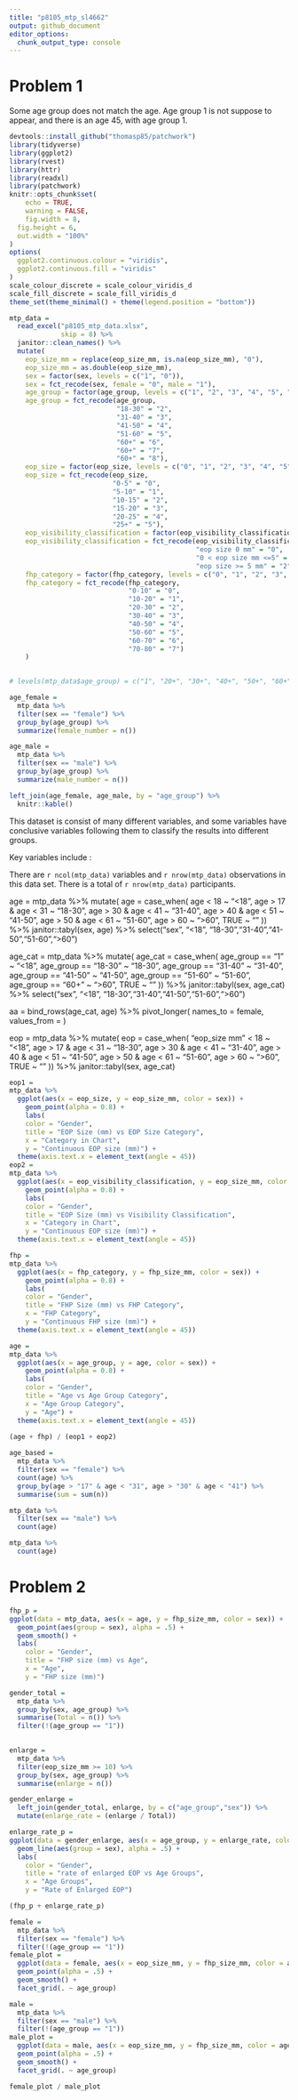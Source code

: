 ```yaml
---
title: "p8105_mtp_sl4662"
output: github_document
editor_options: 
  chunk_output_type: console
---
```

# Problem 1

Some age group does not match the age. Age group 1 is not suppose to appear, and there is an age 45, with age group 1. 

```r
devtools::install_github("thomasp85/patchwork")
library(tidyverse)
library(ggplot2)
library(rvest)
library(httr)
library(readxl)
library(patchwork)
knitr::opts_chunk$set(
	echo = TRUE,
	warning = FALSE,
	fig.width = 8, 
  fig.height = 6,
  out.width = "100%"
)
options(
  ggplot2.continuous.colour = "viridis",
  ggplot2.continuous.fill = "viridis"
)
scale_colour_discrete = scale_colour_viridis_d
scale_fill_discrete = scale_fill_viridis_d
theme_set(theme_minimal() + theme(legend.position = "bottom"))
```

```r
mtp_data = 
  read_excel("p8105_mtp_data.xlsx", 
             skip = 8) %>% 
  janitor::clean_names() %>% 
  mutate(
    eop_size_mm = replace(eop_size_mm, is.na(eop_size_mm), "0"), 
    eop_size_mm = as.double(eop_size_mm), 
    sex = factor(sex, levels = c("1", "0")), 
    sex = fct_recode(sex, female = "0", male = "1"), 
    age_group = factor(age_group, levels = c("1", "2", "3", "4", "5", "6", "7", "8")),  
    age_group = fct_recode(age_group, 
                           "18-30" = "2", 
                           "31-40" = "3", 
                           "41-50" = "4", 
                           "51-60" = "5", 
                           "60+" = "6", 
                           "60+" = "7", 
                           "60+" = "8"),
    eop_size = factor(eop_size, levels = c("0", "1", "2", "3", "4", "5")), 
    eop_size = fct_recode(eop_size, 
                          "0-5" = "0", 
                          "5-10" = "1", 
                          "10-15" = "2", 
                          "15-20" = "3", 
                          "20-25" = "4", 
                          "25+" = "5"), 
    eop_visibility_classification = factor(eop_visibility_classification, levels = c("0", "1", "2")), 
    eop_visibility_classification = fct_recode(eop_visibility_classification, 
                                               "eop size 0 mm" = "0",
                                               "0 < eop size mm <=5" = "1", 
                                               "eop size >= 5 mm" = "2"),
    fhp_category = factor(fhp_category, levels = c("0", "1", "2", "3", "4", "5", "6", "7")),
    fhp_category = fct_recode(fhp_category, 
                              "0-10" = "0", 
                              "10-20" = "1", 
                              "20-30" = "2", 
                              "30-40" = "3", 
                              "40-50" = "4", 
                              "50-60" = "5", 
                              "60-70" = "6", 
                              "70-80" = "7")
    )

  
# levels(mtp_data$age_group) = c("1", "20+", "30+", "40+", "50+", "60+", "60+", "60+")

age_female = 
  mtp_data %>% 
  filter(sex == "female") %>% 
  group_by(age_group) %>% 
  summarize(female_number = n())

age_male = 
  mtp_data %>% 
  filter(sex == "male") %>% 
  group_by(age_group) %>% 
  summarize(male_number = n())

left_join(age_female, age_male, by = "age_group") %>% 
  knitr::kable()
```

This dataset is consist of many different variables, and some variables have conclusive variables following them to classify the results into different groups. 

Key variables include :

There are `r ncol(mtp_data)` variables and `r nrow(mtp_data)` observations in this data set. There is a total of `r nrow(mtp_data)` participants. 


age = 
  mtp_data %>% 
  mutate(
    age = case_when(
      age < 18  ~ "<18",
      age > 17 & age < 31  ~ "18-30",
      age > 30 & age < 41  ~ "31-40",
      age > 40 & age < 51  ~ "41-50",
      age > 50 & age < 61  ~ "51-60",
      age > 60 ~ ">60",
      TRUE     ~ ""
  )) %>% 
  janitor::tabyl(sex, age) %>% 
  select("sex", "<18", "18-30","31-40","41-50","51-60",">60")

age_cat = 
  mtp_data %>% 
  mutate(
    age_cat = case_when(
      age_group == "1"  ~ "<18",
      age_group == "18-30"  ~ "18-30",
      age_group == "31-40"  ~ "31-40",
      age_group == "41-50"  ~ "41-50",
      age_group == "51-60"  ~ "51-60",
      age_group == "60+" ~ ">60",
    TRUE     ~ ""
  )) %>% 
  janitor::tabyl(sex, age_cat) %>% 
  select("sex", "<18", "18-30","31-40","41-50","51-60",">60")

aa = 
  bind_rows(age_cat, age) %>% 
  pivot_longer(
    names_to = female, 
              values_from = )

eop = 
  mtp_data %>% 
  mutate(
    eop = case_when(
      "eop_size mm" < 18  ~ "<18",
      age > 17 & age < 31  ~ "18-30",
      age > 30 & age < 41  ~ "31-40",
      age > 40 & age < 51  ~ "41-50",
      age > 50 & age < 61  ~ "51-60",
      age > 60 ~ ">60",
    TRUE     ~ ""
  )) %>% 
  janitor::tabyl(sex, age_cat) 



```r
eop1 = 
mtp_data %>%
  ggplot(aes(x = eop_size, y = eop_size_mm, color = sex)) + 
    geom_point(alpha = 0.8) + 
    labs(
    color = "Gender",
    title = "EOP Size (mm) vs EOP Size Category",
    x = "Category in Chart",
    y = "Continuous EOP size (mm)") +
  theme(axis.text.x = element_text(angle = 45))
eop2 = 
mtp_data %>%
  ggplot(aes(x = eop_visibility_classification, y = eop_size_mm, color = sex)) + 
    geom_point(alpha = 0.8) + 
    labs(
    color = "Gender",
    title = "EOP Size (mm) vs Visibility Classification",
    x = "Category in Chart",
    y = "Continuous EOP size (mm)") +
  theme(axis.text.x = element_text(angle = 45))

fhp = 
mtp_data %>%
  ggplot(aes(x = fhp_category, y = fhp_size_mm, color = sex)) + 
    geom_point(alpha = 0.8) + 
    labs(
    color = "Gender",
    title = "FHP Size (mm) vs FHP Category",
    x = "FHP Category",
    y = "Continuous FHP size (mm)") +
  theme(axis.text.x = element_text(angle = 45))

age = 
mtp_data %>%
  ggplot(aes(x = age_group, y = age, color = sex)) + 
    geom_point(alpha = 0.8) + 
    labs(
    color = "Gender",
    title = "Age vs Age Group Category",
    x = "Age Group Category",
    y = "Age") +
  theme(axis.text.x = element_text(angle = 45))
  
(age + fhp) / (eop1 + eop2)
```


```r
age_based = 
  mtp_data %>% 
  filter(sex == "female") %>% 
  count(age) %>% 
  group_by(age > "17" & age < "31", age > "30" & age < "41") %>% 
  summarise(sum = sum(n))

mtp_data %>% 
  filter(sex == "male") %>% 
  count(age)

mtp_data %>% 
  count(age)
```

# Problem 2
```r
fhp_p = 
ggplot(data = mtp_data, aes(x = age, y = fhp_size_mm, color = sex)) + 
  geom_point(aes(group = sex), alpha = .5) + 
  geom_smooth() +
  labs(
    color = "Gender",
    title = "FHP size (mm) vs Age",
    x = "Age",
    y = "FHP size (mm)")

gender_total = 
  mtp_data %>% 
  group_by(sex, age_group) %>% 
  summarise(Total = n()) %>% 
  filter(!(age_group == "1"))
  

enlarge = 
  mtp_data %>% 
  filter(eop_size_mm >= 10) %>% 
  group_by(sex, age_group) %>% 
  summarise(enlarge = n()) 

gender_enlarge = 
  left_join(gender_total, enlarge, by = c("age_group","sex")) %>% 
  mutate(enlarge_rate = (enlarge / Total))

enlarge_rate_p = 
ggplot(data = gender_enlarge, aes(x = age_group, y = enlarge_rate, color = sex)) + 
  geom_line(aes(group = sex), alpha = .5) + 
  labs(
    color = "Gender",
    title = "rate of enlarged EOP vs Age Groups",
    x = "Age Groups",
    y = "Rate of Enlarged EOP")

(fhp_p + enlarge_rate_p)
```

```r
female = 
  mtp_data %>% 
  filter(sex == "female") %>% 
  filter(!(age_group == "1"))
female_plot = 
  ggplot(data = female, aes(x = eop_size_mm, y = fhp_size_mm, color = age_group)) + 
  geom_point(alpha = .5) +
  geom_smooth() +
  facet_grid(. ~ age_group)

male = 
  mtp_data %>% 
  filter(sex == "male") %>% 
  filter(!(age_group == "1"))
male_plot = 
  ggplot(data = male, aes(x = eop_size_mm, y = fhp_size_mm, color = age_group)) + 
  geom_point(alpha = .5) +
  geom_smooth() +
  facet_grid(. ~ age_group)

female_plot / male_plot
```



